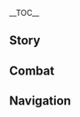{{CharacterTabs}}
{{LanguageTabs}}

__TOC__
==Story==
{{VO/Story
|character           = Ningguang
|language            = ko
|name                = 응광

|vo_01_01_title      = 첫 만남…
|vo_01_01_subtitle   = Hello
|vo_01_01_file       = VO_{language}{character} Hello.ogg
|vo_01_01_tx         = 난 칠성의 「천권」 응광이야. 나와 거래할래? 내 호위 무사가 되어줘. 그럼 난 네게 리월에서 두각을 나타낼 수 있는 기술을 가르쳐줄게
|vo_01_01_rm         = Nan chilseong-ui "Cheongwon" Eunggwang'iya. Nawa georaehallae? Nae howi musaga doeeojwo. Geureom nan nege Riworeseo dugageul natanael su inneun gisureul gareuchyeojulge
|vo_01_01_tl         = I am the Qixing's "Tianquan" Ningguang. Would you like to trade with me? Be my guard. Then I will teach you technique that will make you distinguish yourself in Liyue.

|vo_02_01_title      = 잡담・골동품
|vo_02_01_subtitle   = Chat: Antiques
|vo_02_01_file       = VO_{language}{character} Chat - Antiques.ogg
|vo_02_01_tx         = 아무리 값이 많이 나가는 골동품이라도 사람에게 주는 기쁨은 소유했을 때, 그 한순간뿐이야
|vo_02_01_rm         = Amuri gapssi mani naganeun goldongpumirado saramege juneun gippeumeun soyuhaesseul ttae, geu hansunganppuniya
|vo_02_01_tl         = Even though how expensive an antique is, the only happiness it gives to people is the moment when they owns it.

|vo_02_02_title      = 잡담・상업 전쟁
|vo_02_02_subtitle   = Chat: Trade War
|vo_02_02_file       = VO_{language}{character} Chat - Trade War.ogg
|vo_02_02_tx         = 상업 전쟁에서 완벽한 사냥꾼은 흔적을 남기지 않아
|vo_02_02_rm         = Sang'eop jeonjaeng'eseo wanbyeokhan sanyangkkuneun heunjeogeul namgiji ana
|vo_02_02_tl         = In a commerce war, a perfect hunter does not leave a trace.

|vo_02_03_title      = 잡담・투자
|vo_02_03_subtitle   = Chat: Investments
|vo_02_03_file       = VO_{language}{character} Chat - Investments.ogg
|vo_02_03_tx         = 새로운 투자를 찾지. 어쨌든 모라는 많을수록 좋으니까
|vo_02_03_rm         = Saeroun tujareul chatji. Eojjaetdeun moraneun maneulsurok joeunikka
|vo_02_03_tl         = Let's find a new investment. In any way, the more mora, the better.

|vo_03_01_title      = 비가 올 때…
|vo_03_01_subtitle   = When It Rains
|vo_03_01_file       = VO_{language}{character} When It Rains.ogg
|vo_03_01_tx         = 어? 비가 오네. 우산 좀 받쳐줘
|vo_03_01_rm         = Eo? Biga one. Usan jom batchyeojwo
|vo_03_01_tl         = Hmm? It's raining. Please hold my umbrella.

|vo_03_02_title      = 눈이 올 때…
|vo_03_02_subtitle   = When It Snows
|vo_03_02_file       = VO_{language}{character} When It Snows.ogg
|vo_03_02_tx         = 평범한 설경일 뿐이잖아. 내가 「흩날리는 눈」이 뭔지 제대로 보여주지
|vo_03_02_rm         = Pyeongbeomhan seolgyeong'il ppuniya. Naega "Huetnallineun Nun"i mwonji jedaero boyeojuji
|vo_03_02_tl         = It's just a normal snowy landscape. Let me show you what real "Fluttering Snow" is.

|vo_03_03_title      = 햇살이 좋을 때…
|vo_03_03_subtitle   = When the Sun Is Out
|vo_03_03_file       = VO_{language}{character} When the Sun Is Out.ogg
|vo_03_03_tx         = 평온하다고? 너의 눈을 믿지 마. 눈은 거짓말을 하니까
|vo_03_03_rm         = Pyeong'eonhadago? Neo-ui nuneul mitji ma. Nuneun geojitmareul hanikka
|vo_03_03_tl         = Peaceful? Do not trust your eyes. Your eyes lie.

|vo_03_04_title      = 강풍이 불 때…
|vo_03_04_subtitle   = When the Wind Is Blowing
|vo_03_04_file       = VO_{language}{character} When the Wind Is Blowing.ogg
|vo_03_04_tx         = 이렇게 바람이 거센 날은 어부들에게 재앙이지. 그리고… 흥, 아니야
|vo_03_04_rm         = Ireoke barami geossen nareun eobudeurege jaeang'iji. Geurigo... heung, aniya
|vo_03_04_tl         = A day with strong wind like this is a disaster to fishermen. And... hmph, nothing.

|vo_04_01_title      = 아침 인사…
|vo_04_01_subtitle   = Good Morning
|vo_04_01_file       = VO_{language}{character} Good Morning.ogg
|vo_04_01_tx         = 좋은 아침이야. 일은 경중을 따져서 보고하도록 해
|vo_04_01_rm         = Joeun achimiya. Ireun gyeongjung'eul ttajyeoseo bogohadorok hae
|vo_04_01_tl         = Good morning. Please report work by weighing their importance.

|vo_04_02_title      = 점심 인사…
|vo_04_02_subtitle   = Good Afternoon
|vo_04_02_file       = VO_{language}{character} Good Afternoon.ogg
|vo_04_02_tx         = 넌 「유리정」하고 「신월헌」 중에 어딜 더 많이 가지?
|vo_04_02_rm         = Neon "Yurijeong"hago "Sinwolheon" jung'e eodil deo mani gaji?
|vo_04_02_tl         = Where do you visit more often, "Liuli Pavilion" or "Xinyue Kiosk"?

|vo_04_03_title      = 저녁 인사…
|vo_04_03_subtitle   = Good Evening
|vo_04_03_file       = VO_{language}{character} Good Evening.ogg
|vo_04_03_tx         = 찻집이 꽉 찼다고? 그럼 「군옥각」에 가봐. 가격이… 감당 된다면
|vo_04_03_rm         = Chatjibi kkawk chatdago? Geureom "Gunokgak"e gabwa. Gagyeogi... gamdang doendamyeon
|vo_04_03_tl         = The teahouse is full? Then visit the "Jade Chamber". If you can bear... the price.

|vo_04_04_title      = 굿나잇…
|vo_04_04_subtitle   = Good Night
|vo_04_04_file       = VO_{language}{character} Good Night.ogg
|vo_04_04_tx         = 응, 가서 쉬어. 중요한 일이 생기면 사람을 보내 알릴게
|vo_04_04_rm         = Eung, gaseo swieo. Jung'yohan iri saenggimyeon sarameul bonae allilge
|vo_04_04_tl         = Mhm, go and rest. If there is something important, I'll send a person to notify you.

|vo_05_01_title      = 응광 자신에 대해・관점
|vo_05_01_subtitle   = About {character}: Worldview
|vo_05_01_file       = VO_{language}{character} About {character} - Worldview.ogg
|vo_05_01_tx         = 가격협상이나 상업 경쟁에서 기세나 조건은 다음이야. 이기고 싶다면 먼저 상대의 히든카드를 파악해야 돼
|vo_05_01_rm         = Gagyeokhyeopsang'ina sang'eop gyeongjaeng'eseo gisena jogeoneun daeumiya. Igigo sipdamyeon meonjeo sangdae-ui hideunkadeureul paakhaeya dwae
|vo_05_01_tl         = Whether it's a price negotiation or it's a commerce competition, force or conditions are not primary. If you want to win, you first have to find out your opponent's hidden card.

|vo_05_02_title      = 응광 자신에 대해・인상
|vo_05_02_subtitle   = About {character}: Impression
|vo_05_02_file       = VO_{language}{character} About {character} - Impression.ogg
|vo_05_02_tx         = 내 인상이 달라진 것 같다고? 그땐 네 힘이 필요했으니 당연히 너한테 친절하게 보이려고 했지. 하지만 이제는 널 내 중요한 「계약」 파트너라고 생각하니 더 이상 가식 떨 필요가 없지
|vo_05_02_rm         = Nae insang'i dallajin geot gatdago Geuttaen ne himi piryohaesseuni dang'yeonhi neohante chinjeolhage boiryeogo haetji. Hajiman ijeneun neol nae jung'yohan "Gyeyak" pateuneorago saenggakhani deo isang gasik tteol piryoga eopjji
|vo_05_02_tl         = You think my impression changed? Back then, I needed your power, so I definitely tried to look nice to you. But now I think you are my important "Contract" partner, so no need to act fake anymore.

|vo_06_01_title      = 우리에 대해・소문
|vo_06_01_subtitle   = About Us: Rumors
|vo_06_01_file       = VO_{language}{character} About Us - Rumors.ogg
|vo_06_01_tx         = 요새 나에 대한 소문을 많이 들었나 보네. 내가 대체 어떤 사람인지 궁금해? 네 두 눈으로 직접 판단해…. 너의 생각도 소문의 일부가 되겠지
|vo_06_01_rm         = Yosae na'e daehan somuneul mani deureotna bone. Naega daeche eotteon saraminji gunggeumhae? Ne du nuneuro jikjeop pandanhae... Neo-ui saenggageuro somun-ui ilbuga doegetji
|vo_06_01_tl         = These days, you seem to have listened to many rumors about me. Are you really curious about who I really am? Judge with your own eyes... Your thoughts will be a part of the rumors as well.

|vo_06_02_title      = 우리에 대해・관찰
|vo_06_02_subtitle   = About Us: Observing
|vo_06_02_file       = VO_{language}{character} About Us - Observing.ogg
|vo_06_02_tx         = 내 밑에 오래 있었으니 「관찰」을 할 수 있겠어? 그럼 날 「관찰」해봐. 내 심복이 될 때까지
|vo_06_02_rm         = Nae mite orae isseosseuni "Gwanchal"eul hal su itgesseo? Geureom nal "Gwanchal" haebwa. Nae simbogi doel ttaekkaji
|vo_06_02_tl         = Since you have been under me for a long time, can you "Observe"? Then "Observe" me. Until you become my right-hand man.

|vo_06_03_title      = 우리에 대해・군옥각
|vo_06_03_subtitle   = About Us: Jade Chamber
|vo_06_03_file       = VO_{language}{character} About Us - Jade Chamber.ogg
|vo_06_03_tx         = 앞으로 와서 내 옆에 서. 「군옥각」 봤지? 처음엔 조그만 방 크기였지만 지금은 리월 상공을 찌르고 있어. 군옥각의 규모가 칠국을 뒤덮는 날에도 이렇게 내 옆에 있자
|vo_06_03_rm         = Apeuro waseo nae yeope seo. "Gunokgak" bwatji? Cheoeumen jogeuman bang keugiyeotjiman jigeumeun Riwol sanggong'eul jjireugo isseo. Gunokgak-ui gyumoga chilgugeul dwideopneun naredo ireoke nae yeope itja
|vo_06_03_tl         = Come forward and stand beside me. You saw the "Jade Chamber", right? It was just the size of a room at first, but now it penetrates the sky of Liyue. Be beside me even when the day of the Jade Chamber covering all seven nations come.

|vo_07_01_title      = 「신의 눈」에 대해…
|vo_07_01_subtitle   = About the Vision
|vo_07_01_file       = VO_{language}{character} About the Vision.ogg
|vo_07_01_tx         = 모라로 해결할 수 있는 일에 「신의 눈」을 쓸 필요 없지. 모라로 해결할 수 없는 일은… 여태까지 단 한 번뿐이었어
|vo_07_01_rm         = Moraro haegyeolhal su inneun ire "Sin-ui Nun"eul sseul piryo eopjji. Moraro haegyeolhal su eopneun ireun... yeotaekkaji dan han boenppunieosseo
|vo_07_01_tl         = You needn't use a "Vision" when you can solve it with mora. There has been only once... when something happened that I could not solve with mora.

|vo_07_02_title      = 하고 싶은 이야기・딜러
|vo_07_02_subtitle   = Something to Share: Banker
|vo_07_02_file       = VO_{language}{character} Something to Share - Banker.ogg
|vo_07_02_tx         = 노름꾼은 언제나 다음 주사위에 희망을 걸지…하지만 돈을 따는 사람은 판에 끼지 않는 설계자일 뿐이야
|vo_07_02_rm         = Noreumkkuneun eonjena daeum jusawie huimang'eul geolji... hajiman doneul ttaneun sarameun pane kkiji anneun seolgyejail ppuniya
|vo_07_02_tl         = A gambler always has hope on the next dice... but those who earn money is the planner who does not participate in the game.

|vo_07_03_title      = 하고 싶은 이야기・목표
|vo_07_03_subtitle   = Something to Share: Goal
|vo_07_03_file       = VO_{language}{character} Something to Share - Goal.ogg
|vo_07_03_tx         = 제군의 부재는 리월에게든 칠성에게든 큰 시험이지. 나도 요즘처럼 이렇게 잠을 이루지 못하는 건 아주 오랜만이야.<br />하지만 난 내 목표를 포기하지 않아. 언젠가 7개국을 군옥각의 그림자로 뒤덮을 테니까
|vo_07_03_rm         = Jegun-ui bujaeneun Riworegedeun chilseong'egedeun keun siheomiji. Nado yojeumcheoreom ireoke jameul iruji mothaneun geon aju oraenmaniya.<br />Hajiman na nae mokpyoreul pogihaji ana. Eonjenga chilgaegugeul gunokgak-ui geurimjaro dwideopeul tenikka
|vo_07_03_tl         = The absence of Rex Lapis is a big test to Liyue, and the Qixing. It's been a long while since I couldn't sleep like these days.<br />But I do not give up my goal. I will cover the seven nations with the shadow of the Jade Chamber.

|vo_07_04_title      = 흥미있는 일…
|vo_07_04_subtitle   = Interesting Things
|vo_07_04_file       = VO_{language}{character} Interesting Things.ogg
|vo_07_04_tx         = 리월의 고대 문학 중에 「유리백합」을 찬미하는 작품은 많아. 하지만 요새 거의 멸종이라 「옥경대」에만 좀 남아있지. 명성이 자자하지만 얻기 힘드니 가격이 엄청나
|vo_07_04_rm         = Riwol-ui godae munhak jung'e "Yuribaekhap"eul chanmihaneun jakpumeun mana. Hajiman yosae geoui myeoljong'ira "Okgyeongdae"eman jom namaitji. Myeongseong'i jajahajiman eotgi himdeuni gagyeogi eomcheongna
|vo_07_04_tl         = There are many works in Liyue's ancient literature that praise "Glaze Lilies", but they're almost extinct these days that there are only a few in "Yujing Terrace". They're famous, but also hard to earn, so they're very expensive.

|vo_08_01_title      = 북두에 대해・벌금
|vo_08_01_subtitle   = About [[Beidou]]: Fines
|vo_08_01_file       = VO_{language}{character} About Beidou - Fines.ogg
|vo_08_01_tx         = 그… 함장. 사람들에게 존경을 받긴 하지만 늘 앞장서서 규칙을 무시하잖아. 그녀가 낸 벌금으로 새로운 원양선을 살 정도야
|vo_08_01_rm         = Geu... hamjang. Saramdeurege jongyeong'eul batgin hajiman neul apjangseoseo gyuchigeul musihajana. Geunyeoga naen beolgeumeuro saeroun wonyangseoneul sal jeongdoya
|vo_08_01_tl         = That... captain. She is respected by people, but she also always takes the initiative in ignoring the rules. I could buy a new ocean going vessel with the fine she paid.

|vo_08_02_title      = 북두에 대해・태도
|vo_08_02_subtitle   = About Beidou: Attitude
|vo_08_02_file       = VO_{language}{character} About Beidou - Attitude.ogg
|vo_08_02_tx         = 넌 이렇게 엉망으로 교류한 경험이 없겠지. 별말을 다해도 상대는 여전히 제멋대로야. 됐다. 그 북두 선장을 최대한 안 보게 해줘
|vo_08_02_rm         = Neon ireoke eongmang'euro gyoryuhan gyeongheomi eopgetjji. Byeolmareul daehaedo sangdaeneun yeojeonhi jemeotdaeroya. Dwaetda. Geu Bukdu seonjang'eul choedaehan an boige haejwo
|vo_08_02_tl         = You mustn't have an experience of exchanging so poorly like this. Even though you say everything, the other person is still on their own. Nevermind. Please let me not see that Captain Beidou as much as possible.

|vo_08_03_title      = 종려에 대해…
|vo_08_03_subtitle   = About [[Zhongli]]
|vo_08_03_file       = VO_{language}{character} About Zhongli.ogg
|vo_08_03_tx         = 종려… 「왕생당」이 말한 그 선생, 다른 사람이 모르는 것에 정통하다지. 하지만 약점을 손에 쥐기 전에는 아무리 우수한 장기말이라도 사용할 수 없어
|vo_08_03_rm         = Jongryeo... "Wangsaengdang"i malhan geu seonsaeng, dareun sarami moreuneun geose jeongtonghadaji. Hajiman yakjeomeul sone jwigi jeoneuen amuri usuhan janggimarirado sayonghal su eopsseo
|vo_08_03_tl         = Zhongli... The mister from "Wangsheng Funeral Parlor", I heard he is good at what others don't know. But before you grab one's weakness, you cannot use a chess piece even when it is an excellent one.

|vo_08_04_title      = 행추에 대해…
|vo_08_04_subtitle   = About [[Xingqiu]]
|vo_08_04_file       = VO_{language}{character} About Xingqiu.ogg
|vo_08_04_tx         = 비운 상회의 둘째 공자, 그런 성격의 사람은 내가 거슬릴 거야. 당연한 일이지. 나도 그를 곤란하게 하지 않아. 「갈 길이 다른 사람은 함께하지 못한다」라는 말과 같은 이치야
|vo_08_04_rm         = Biun sanghoe-ui duljjae gongja, geureon seonggyeok-ui sarameun naega geoseullil geoya. Dang'yeonhan iriji. Nado geureul gonranhage haji ana. "Gal giri dareun sarameun hamkkehaji mothanda"raneun malgwa gateun ichiya
|vo_08_04_tl         = The second son of the Feiyun Commerce Guild, I would mind a person with a personality like that. It's something that's very obvious. I don't bother him, too. It's the same meaning as "People who have different paths cannot be together".

|vo_08_05_title      = 향릉에 대해…
|vo_08_05_subtitle   = About [[Xiangling]]
|vo_08_05_file       = VO_{language}{character} About Xiangling.ogg
|vo_08_05_tx         = 「만민당」의 그 여자아이… 얼굴에 날 경게한다고 써 있어. 훗, 그 아이가 요 몇 년 내가 「만민당」한 후원을 안다면… 어떤 표정을 지을까?
|vo_08_05_rm         = "Manmindang"ui geu yeojaai... Eolgure nal gyeonggyehandago sseo isseo. Hut, geu aiga yo myeot nyeon naega "Manmindang"han huwoneul andamyeon... eotteon pyojeong'eul jieulkka?
|vo_08_05_tl         = That girl from "Wanmin Restaurant"... her face tells me that she takes precaution on me. Hut, if she finds out how I supported "Wanmin Restaurant" for the last few years... what kind of expression will she make?

|vo_08_06_title      = 감우에 대해…
|vo_08_06_subtitle   = About [[Ganyu]]
|vo_08_06_file       = VO_{language}{character} About Ganyu.ogg
|vo_08_06_tx         = 아무리 감우라고 해도 지나치게 의존해선 안 돼. 리월엔 「완벽해 보이는 것에도 빈틈이 있다」는 속담이 있지. 중요한 일은 자신이 직접 처리하고 검사해야 안심이 되는 법
|vo_08_06_rm         = Amuri Gamurado haedo jinachige uijonhaeseon an dwae. Riworen "Wanbyeokhae boineun geosedo binteumi itda"neun sokdami itji. Jung'yohan ireun jasini jikjeop cheorihago geomsahaeya ansimi doeneun beop
|vo_08_06_tl         = Even though it's Ganyu, you shouldn't rely on her too much. In Liyue, there is a saying that goes "Even something that seems perfect has a loose end". Important things are assured when you handle and examine it by yourself.

|vo_08_07_title      = 요요에 대해…
|vo_08_07_subtitle   = About [[Yaoyao]]
|vo_08_07_file       = VO_{language}{character} About Yaoyao.ogg
|vo_08_07_tx         = 감우가 돌봐주고 있는 그 소녀를 말하는 건가. 하, 긴장할 것 없어, 그 일을 퍼뜨릴 생각은 없으니까. 그 함장도 가끔은 똑똑할 때가 있군. 맞다, 그 요요라는 아이, 최근에 계속 해산물만 먹던데, 감우한테 과일과 야채도 좀 먹이라고 전해주렴
|vo_08_07_rm         = Gamuga dolbwajugo inneun geu sonyeoneun malhaneun geonga. Ha, ginjanghal geot eopsseo, geu ireul peotteuril saenggageun eopsseunikka. Geu hamjangdo gakkeumeun ttokttokhal ttaega itgun. Matda, geu Yoyoraneun ai, choegeune haesanmulman meokdeonde, Gamuhante gwailgwa yachaedo jom meogirago jeonhaejuryeom
|vo_08_07_tl         = That girl Ganyu is taking care of. Ha, no need to be nervous, I have no thought of spreading that. That captain is sometimes clever, huh. Right, that kid named Yaoyao, she kept eating seafood these days, please tell Ganyu to feed her fruits and vegetables, too.

|vo_08_08_title      = 각청에 대해…
|vo_08_08_subtitle   = About [[Keqing]]
|vo_08_08_file       = VO_{language}{character} About Keqing.ogg
|vo_08_08_tx         = 「옥형성」… 최근 그녀는 많이 변했어. 리월에 필요한 건 예전의 그녀일까, 아니면 현재의 그녀일까? 아마 이를 판단하려면, 오랜 시간이 걸리겠지
|vo_08_08_rm         = "Okhyeongseong"... choegeun geunyeoneun mani byeonhaesseo. Riwore piryohan geon yejeon-ui geunyeoilkka, animyeon hyeonjae-ui geunyeoilkka? Ama ireul pandanharyeomyeon, oraen sigani geolligejji
|vo_08_08_tl         = "Yuheng"... these days, she changed a lot. Do we need the past Keqing, or the current Keqing to Liyue? To judge this, it would take a long time.

|vo_08_09_title      = 진에 대해…
|vo_08_09_subtitle   = About [[Jean]]
|vo_08_09_file       = VO_{language}{character} About Jean.ogg
|vo_08_09_tx         = 몬드성의 단장 대행은 분명 신중하고 섬세한 여성이겠지. 항상 적절한 용어를 쓰는 건 둘째치고, 그녀는 매번 편지의 끝을 조금도 비뚤어지지 않게 접거든. 사람들이 알아채지 못하는 이런 사소한 부분일수록 그 사람의 진정한 품성을 엿볼 수 있는 법이야
|vo_08_09_rm         = Mondeuseong-ui danjang daehaeng'eun bunmyeong sinjunghago seomsehan yeoseong'igejji. Hangsang jeokjeolhan yong'eoreul sseuneun geon duljjaechigo, geunyeoneun maebeon pyeonji-ui kkeucheul jogeumdo bittureojiji anke jeopgeodeun. Saramdeuri arachaeji mothaneun ireon sasohan bubunilsurok geu saram-ui jinjeonghan pumseong'eul yeotbol su inneun beobiya
|vo_08_09_tl         = Mondstadt's Acting Grandmaster must be a careful and sophisticated woman. Not only she uses the appropriate words, she never folds the end of the letter crooked. The little things that people don't notice, the more they get a glimpse of their true nature.

|vo_08_10_title      = 연비에 대해…
|vo_08_10_subtitle   = About [[Yanfei]]
|vo_08_10_file       = VO_{language}{character} About Yanfei.ogg
|vo_08_10_tx         = 연비? 흠, 어떻게 보면 정말 훌륭한 조수지. 만약 그녀가 법을 「교묘하게」 해석해서 상담자들한테 온갖 절묘한 조언을 해주지 않았다면, 나 혼자서 법의 빈틈을 찾아 메꾸며 법전을 보완하는 데 몇 달은 더 걸렸겠지
|vo_08_10_rm         = Yeonbi? Heum, eotteoke bomyeon jeongmal hullyunghan josuji. Manyak geunyeoga bobeul "Gyomyohage" haeseokhaeseo sangdamjadeulhante ongat jeolmyohan joeoneun haejuji anatdamyeon, na honjaseo beop-ui binteumeul chaja mekkumyeo beopjeoneul bowanhaneun de myeot dareun deo geollyeotgejji
|vo_08_10_tl         = Yanfei? Well, in a way, she's a really good assistant. If she hadn't "Skillfully" interpreted the law and given her counsel all kinds of exquisite advice, it would have taken me a few more months to find loopholes in the law and supplement those myself.

|vo_08_11_title      = 신학에 대해…
|vo_08_11_subtitle   = About [[Shenhe]]
|vo_08_11_file       = VO_{language}{character} About Shenhe.ogg
|vo_08_11_friendship = 4
|vo_08_11_quest      = The Crane Returns on the Wind
|vo_08_11_tx         = 신학 씨는 요즘 어때? 수고스럽겠지만 그녀를 잘 부탁해. 너희가 군옥각 재건을 도와준 건 항상 기억하고 있어, 정말 고마워. 아, 인사치레는 여기까지 하고, 좋은 차를 준비해뒀으니 시간 있을 때 놀러 와
|vo_08_11_rm         = Sinhak ssineun yojeom eottae? Sugoseureopgejjiman geunyeoreul jal butakhae. Neohuiga gunokgak jaegeoneul dowajun geon hangsang gieokhago isseo, jeongmal gomawo. A, insachireneun yeogikkaji hago, joeun chareul junbihaedwosseuni sigan isseul ttae nolleo wa
|vo_08_11_tl         = How is Miss Shenhe these days? Please take care of her. I always remember you guys helping me rebuild the Jade Chamber, thank you so much. Oh, that's it for the greeting, and I have nice tea ready, so come and see me when you have time.

|vo_08_12_title      = 운근에 대해…
|vo_08_12_subtitle   = About [[Yun Jin]]
|vo_08_12_file       = VO_{language}{character} About Yun Jin.ogg
|vo_08_12_friendship = 4
|vo_08_12_tx         = 운근은… 네가 보기에 그녀의 연극은 어때? 처음엔 난해할 수도 있지만 조금만 참고 감상해봐. 이런 고상한 예술은 계속 전승돼야 한다고 생각해서 그녀의 극단에 투자한 거거든
|vo_08_12_rm         = Ungeuneun... nega bogie geunyeo-ui yeongeugeun eottae? Cheoeumen nanhaehal sudo itjiman jogeumman chamgo gamsanghaebwa. Ireon gosanghan yesureul gyesok jeonseungdwaeya handago saenggakhaeseo geunyeo-ui geukdane tujahan geogeodeun
|vo_08_12_tl         = Yun Jin... how is her play in your point of view? It may be difficult at first, but hang in there and try watching it. I invested in her theater company because I thought this noble art should continue to be handed down.

|vo_08_13_title      = 야란에 대해…
|vo_08_13_subtitle   = About [[Yelan]]
|vo_08_13_friendship = 4
|vo_08_13_file       = VO_{language}{character} About Yelan.ogg
|vo_08_13_tx         = 재밌는 사람이야. 내가 절대적으로 신뢰하는 사람이기도 하고. 팔방미인에 재능도 아주 뛰어나지. 후후, 너도 그녀처럼 똑똑한 사람이니, 사이좋게 지내길 바라
|vo_08_13_rm         = Jaeminneun saramiya. Naega jeoldaejeogeuro sinroehaneun saramigido hago. Palbangmiine jaeneungdo aju ttwieonaji. Huhu, neodo geunyeocheoreom ttokttokhan saramini, saijoke jinaegil bara
|vo_08_13_tl         = She is a fun person. Also a person I trust with all my heart. She's all-round and talented. Huhu, you're a smart person like her, so I hope you get along well.

|vo_09_01_title      = 응광에 대해 알기・첫 번째
|vo_09_01_subtitle   = More About {character}: I
|vo_09_01_file       = VO_{language}{character} More About {character} - 01.ogg
|vo_09_01_tx         = 넌 그런 번거로운 예절 따지지 말고 편하게 해도 돼. 하지만 내 시간을 소중히 여겨줘. 설명은 간단명료하게 하도록 해
|vo_09_01_rm         = Neon geureon beongeoroun yejeol ttajiji malgo pyeonhage haedo dwae. Hajiman nae siganeul sojunghi yeogyeojwo. Seolmyeong'eun gandanmyeongryohage hadorok hae
|vo_09_01_tl         = You can take it easy without worrying about such cumbersome manners. But please cherish my time. Make your explanations simple and clear.

|vo_09_02_title      = 응광에 대해 알기・두 번째
|vo_09_02_subtitle   = More About {character}: II
|vo_09_02_file       = VO_{language}{character} More About {character} - 02.ogg
|vo_09_02_tx         = 아이들은 천진하고 순수해. 그래서 그들이 제공하는 정보도 가장 값지지. 그럼 넌 어떻지? 네가 제공하는 것들은 어떤 것들일까
|vo_09_02_rm         = Aideureun cheonjinhago sunsuhae. Geuraeseo geudeuri jegonghaneun jeongbodo gajang gapjiji. Geureom neon eotteotji? Nega jegonghaneun geotdeureun eotteon geotdeurilkka
|vo_09_02_tl         = Children are innocent and pure. So the information they provide is the most valuable. Then what about you? What kind of things do you offer?

|vo_09_03_title      = 응광에 대해 알기・세 번째
|vo_09_03_subtitle   = More About {character}: III
|vo_09_03_file       = VO_{language}{character} More About {character} - 03.ogg
|vo_09_03_tx         = 요새 고민이 하나 있어. 네가 한동안 리월항에 남는다면… 앞으로 이 도시를 주무를 수 있게 될지도 모르겠군…. 훗, 가정일 뿐이야. 이 투자가 가치 있을지는 좀 더 생각해봐야겠어
|vo_09_03_rm         = Yosae gomini hana isseo. Nega handong'an Riwolhang'e namneundamyeon... apeuro i dosireul jumureul su itge doeljido moreugetgun... Hut, gajeong'il ppuniya. I tujaga gachi isseuljineun jom deo saenggakhaebwayagesseo
|vo_09_03_tl         = I have a concern these days. If you stay in Liyue Harbor for a while... you might be able to have this city under your control from now... Hut, it's just an assumption. I should think about it more as to whether this investment will be valuable.

|vo_09_04_title      = 응광에 대해 알기・네 번째
|vo_09_04_subtitle   = More About {character}: IV
|vo_09_04_file       = VO_{language}{character} More About {character} - 04.ogg
|vo_09_04_tx         = 내 방법을 따라 모라로 편리를 도모해도 돼. 그러나 모라로 유지되는 관계는 일시적이라는 것을 기억해. 훗, 그래서 난 널 모라로 떠보지 않아
|vo_09_04_rm         = Nae bangbeobeul ttara moraro pyeonrireul domohaedo dwae. Geureona moraro yujidoeneun gwangyeneun ilsijeogiraneun geoseul gieokhae. Hut, geuraeseo nan neol moraro tteoboji ana
|vo_09_04_tl         = You can follow my method to plan convenience with mora. But remember that the relationship maintained by mora is temporary. Hut, that's why I don't fathom your mind with mora.

|vo_09_05_title      = 응광에 대해 알기・다섯 번째
|vo_09_05_subtitle   = More About {character}: V
|vo_09_05_file       = VO_{language}{character} More About {character} - 05.ogg
|vo_09_05_tx         = 꽤 훌륭한 투자였어. 수익은 별로였지만 너와 함께 보낸 시간은 근사한 보답이었어. 후훗, 이번에도 내가 이긴 것 같군&mdash;&mdash;내가 제대로 된 사람에게 걸었어
|vo_09_05_rm         = Kkwae hullyunghan tujayeosseo. Suigeun byeolloyeotjiman neowa hamkke bonaen siganeun geunsahan bodabieosseo. Huhut, ibeonedo naega igin geot gatgun&mdash;naega jedaero doen saramege georeosseo
|vo_09_05_tl         = It was quite an excellent investment. The income wasn't that good, but the time I spent with you was a nice reward. Haha, it seems like I won this time&mdash;I bet on the right person.

|vo_10_01_title      = 응광의 취미…
|vo_10_01_subtitle   = {character}'s Hobbies
|vo_10_01_file       = VO_{language}{character} Hobbies.ogg
|vo_10_01_tx         = 「리월천년」이란 게임을 해보고 싶어? 나도 네가 게임을 잘하나 보고 싶었는데, 잘됐네
|vo_10_01_rm         = "Riwolcheonnyeon"iran geimeul haebogo sipeo? Nado nega geimeul jalhana bogo sipeonneunde, jaldwaenne
|vo_10_01_tl         = Do you want to play a game called "Liyue's Thousand Years"? I wanted to see if you were good at games, what a coincidence.

|vo_10_02_title      = 응광의 고민…
|vo_10_02_subtitle   = {character}'s Troubles
|vo_10_02_file       = VO_{language}{character} Troubles.ogg
|vo_10_02_tx         = 고민…어? 「리월 칠성」의 고민을 알려주면…네가 감당할 수 있겠어? 그리고 혹시라도 그걸 발설한다면…
|vo_10_02_rm         = Gomin... eo? "Riwol Chilseong"ui gomineul allyeojumyeon... nega gamdanghal su itgesseo? Geurigo hoksirado geugeul balseolhandamyeon...
|vo_10_02_tl         = Troubles... huh? If I tell you the troubles of a "Liyue Qixing"... could you handle it? And what if you tell it to someone...

|vo_10_03_title      = 좋아하는 음식…
|vo_10_03_subtitle   = Favorite Food
|vo_10_03_file       = VO_{language}{character} Favorite Food.ogg
|vo_10_03_tx         = 묵은닭과 돼지 뼈를 오래 고아 만든 탕을 속이 부드럽고 신선한 배추에 뿌려. 난 음식에 까다롭지 않아. 평소에 이런 것만 먹어도 충분해
|vo_10_03_rm         = Mugeundakgwa dwaeji ppyeoreul orae goa mandeun tang'eul sogi budeureopgo sinseonhan baechue ppuryeo. Nan eumsige kkadaropji ana. Pyeongso'e ireon geotman meogeodo chungbunhae
|vo_10_03_tl         = Sprinkle the soup made with old chicken and pork bones simmered for a long time on soft, fresh cabbage. I'm not picky about food. It's enough to eat this in normal days.

|vo_10_04_title      = 싫어하는 음식…
|vo_10_04_subtitle   = Least Favorite Food
|vo_10_04_file       = VO_{language}{character} Least Favorite Food.ogg
|vo_10_04_tx         = 어떤 사람은 연회마다 「골든크랩」 같이 부를 과시하는 음식을 주문하지만 난 아무래도 이해가 안돼. 그런 요리로 날 연회에 초청하려면 차라리 모라로 줘
|vo_10_04_rm         = Eotteon sarameun yeonhoemada "Goldeunkeuraep" gachi bureul gwasihaneun eumsigeul jumunhajiman nan amuraedo ihaega andwae. Geureon yoriro nal yeonhoe'e chocheongharyeomyeon charari moraro jwo
|vo_10_04_tl         = Some people order food that shows off their wealth like "Golden Crab" in every banquet, but I cannot understand. To invite me on a banquet with those kinds of food, just give it to me as mora instead.

<!-- Receiving a Gift -->
|vo_11_01_title      = 선물 획득・첫 번째
|vo_11_01_subtitle   = Receiving a Gift: I
|vo_11_01_file       = VO_{language}{character} Receiving a Gift - 01.ogg
|vo_11_01_tx         = 훌륭해, 넌 항상 내 예상을 뒤엎는군
|vo_11_01_rm         = Hullyunghae, neon hangsang nae yesang'eul dwieopneungun
|vo_11_01_tl         = Excellent, you always overturn my expectations.

|vo_11_02_title      = 선물 획득・두 번째
|vo_11_02_subtitle   = Receiving a Gift: II
|vo_11_02_file       = VO_{language}{character} Receiving a Gift - 02.ogg
|vo_11_02_tx         = 핵심을 파악하지 못한다면 다 무용지물이 되는 수 있어… 무슨 말인지 알겠니?
|vo_11_02_rm         = Haeksimeul paakhaji mothandamyeon da muyongjimuri doeneun su isseo... museun marinji algetni?
|vo_11_02_tl         = If you cannot realize the core, everything can turn useless... do you understand?

|vo_11_03_title      = 선물 획득・세 번째
|vo_11_03_subtitle   = Receiving a Gift: III
|vo_11_03_file       = VO_{language}{character} Receiving a Gift - 03.ogg
|vo_11_03_tx         = 마음만 받을게
|vo_11_03_rm         = Maeumman badeulge
|vo_11_03_tl         = No, thanks.

|vo_12_01_title      = 생일… (아이테르)
|vo_12_01_subtitle   = Birthday (Aether)
|vo_12_01_file       = VO_{language}{character} Birthday - Aether.ogg
|vo_12_01_tx         = 이건 고급 예상꽃으로 만든 비단이야. 이건 네 거고, 이건… 여동생을 찾고 나면 그 아이가 좋아하는 옷을 지어줘. 생일 축하해
|vo_12_01_rm         = Igeon gogeup yesangkkocheuro mandeun bidaniya. Igeon ne geogo, igeon... yeodongsaeng'eul chatgo namyeon geu aiga joahaneun oseul jieojwo. Saeng'il chukhahae
|vo_12_01_tl         = This is silk made of luxurious silk flower. This is for you, and this... if you find your little sister, make her a cloth that she likes. Happy birthday.

|vo_12_02_title      = 생일… (루미네)
|vo_12_02_subtitle   = Birthday (Lumine)
|vo_12_02_file       = VO_{language}{character} Birthday - Lumine.ogg
|vo_12_02_tx         = 이건 고급 예상꽃으로 만든 비단이야. 가져가서 마음에 드는 옷을 지어. 생일 즐겁게 보내고
|vo_12_02_rm         = Igeon gogeup yesangkkocheuro mandeun bidaniya. Gajyeogaseo maeume deneun oseul jieo. Saeng'il jeulgeopge bonaego
|vo_12_02_tl         = This is silk made of luxurious silk flower. Take it and make a cloth that you like. Have a great birthday.

|vo_13_01_title      = 돌파의 느낌・기
|vo_13_01_subtitle   = Feelings About Ascension: Intro
|vo_13_01_file       = VO_{language}{character} Feelings About Ascension -  01.ogg
|vo_13_01_tx         = 「무력」은 품위가 없어. 하책 중의 하책이지
|vo_13_01_rm         = <!--"Bukdu"neun pumwiga eopsseo. Hachaek jung-ui hachaekman naenotji-->
|vo_13_01_tl         = "Beidou" does not have dignity. Only suggests the worst of the worst policies.

|vo_13_02_title      = 돌파의 느낌・승
|vo_13_02_subtitle   = Feelings About Ascension: Building Up
|vo_13_02_file       = VO_{language}{character} Feelings About Ascension -  02.ogg
|vo_13_02_tx         = 시간과 모라를 「힘」으로 등가교환한다? 훗, 재미있군. 그 가치를 인정해
|vo_13_02_rm         = Sigangwa morareul "Him"euro deunggagyohwanhanda? Hut, jaemiitgun. Geu gachireul injeonghae
|vo_13_02_tl         = Exchanging time and mora with "Strength"? Hut, that's fun. I acknowledge the value.

|vo_13_03_title      = 돌파의 느낌・전
|vo_13_03_subtitle   = Feelings About Ascension: Climax
|vo_13_03_file       = VO_{language}{character} Feelings About Ascension -  03.ogg
|vo_13_03_tx         = 넌 무슨 마음을 품고 밀고 나가는 거야? 쉿… 말하지 마. 시간을 가지고 널 파악하겠어
|vo_13_03_rm         = Neon museun maeumeul pumgo milgo naganeun geoya? Swit... malhaji ma. Siganeul gajigo neol paakhagesseo
|vo_13_03_tl         = What kind of thought you have in your mind? Shh... don't say it. I'll take time to identify you.

|vo_13_04_title      = 돌파의 느낌・결
|vo_13_04_subtitle   = Feelings About Ascension: Conclusion
|vo_13_04_file       = VO_{language}{character} Feelings About Ascension -  04.ogg
|vo_13_04_tx         = 난 경솔하게 남을 인정하지 않지만 지금 보니 칭찬하지 않고는 못 배기겠어. 후후, 아주 잘했어. 나한테 너 같은 부하가 더 있다면…. 아니, 너 하나로 충분할지도 몰라
|vo_13_04_rm         = Nan gyeongsolhage nameul injeonghaji anchiman jigeum boni chingchanhaji ankoneun mot baegigesseo. Huhu, aju jalhaesseo. Nahante neo gateun buhaga deo itdamyeon... Ani, neo hanaro chungbunhaljido molla
|vo_13_04_tl         = I don't rashly acknowledge others, but now that I see it, I can't help but praise you. Huhu, you did a great job. If I had more people like you.... No, you might be enough.
}}

==Combat==
{{Combat VO
|character           = Ningguang
|language            = ko

|skill_1_tx          = 보잘것없는 재주로군
|skill_1_tl          = What a trivial talent.
|skill_1_rm          = Bojalgeoteomneun jaejurogun
|skill_2_tx          = 괜히 시간 낭비하지 마
|skill_2_tl          = Don't waste your time.
|skill_2_rm          = Gwaenhi sigan nangbihaji ma
|skill_3_tx          = 흥, 포기해
|skill_3_tl          = Hmph, give up.
|skill_3_rm          = Heung, pogihae

|burst_1_tx          = 네 목숨은 내가 거두지
|burst_1_tl          = I shall draw your last breath.
|burst_1_rm          = Ne moksumeun naega geoduji
|burst_2_tx          = 복종하라
|burst_2_tl          = Submit.
|burst_2_rm          = Bokjonghara
|burst_3_tx          = 훗, 잘가~
|burst_3_tl          = Hut, goodbye~
|burst_3_rm          = Hut, jalga~

|sprint-s_1_file     = Sprint Start 01,Sprint Start 02,Sprint Start 03

|glider_1_file       = Deploying Wind Glider 01,Deploying Wind Glider 02,Deploying Wind Glider 03

|chest_1_tx          = 눈썰미가 좋네
|chest_1_tl          = You have good judgement.
|chest_1_rm          = Nunsseolmiga jonne
|chest_2_tx          = 작은 수확도 알뜰하게 모아야지
|chest_2_tl          = Small harvest shall besaved frugally.
|chest_2_rm          = Jageun suhwakdo altteulhage moayaji
|chest_3_tx          = 재물은 많을수록 좋은 법이야
|chest_3_tl          = The more wealth, the better.
|chest_3_rm          = Jaemureun maneulsurok joeun beobiya

|low-hp_1_tx         = 감히 날 다치게 하다니
|low-hp_1_tl         = You dare hurt me.
|low-hp_1_rm         = Gamhi nal dachige hadani
|low-hp_2_tx         = 잊지 않겠다
|low-hp_2_tl         = I won't forget.
|low-hp_2_rm         = Itji anketta
|low-hp_3_tx         = 흥
|low-hp_3_tl         = Hmph.
|low-hp_3_rm         = Heung

|ally-low-hp_1_tx    = 지금 상황으로 네게는 승산이 없어
|ally-low-hp_1_tl    = With this situation, you cannot win.
|ally-low-hp_1_rm    = Jigeum sanghwang'euro negeneun seungsani eopsseo
|ally-low-hp_2_tx    = 이렇게 된 이상 내가 도와주지
|ally-low-hp_2_tl    = Now that this is the case, I'll help you.
|ally-low-hp_2_rm    = Ireoke doen isang naega dowajuji

|fallen_1_tx         = 세상 사람들은 모두 장기판의 말일뿐이야…
|fallen_1_tl         = Everyone in this world is only a chess piece...
|fallen_1_rm         = Sesang saramdeureun modu janggipan-ui marilppuniya...
|fallen_2_tx         = 승부는 결정됐어…. 이렇게 끝나는 건가
|fallen_2_tl         = The match has been decided... Is this how this ends.
|fallen_2_rm         = Seungbuneun gyeoljeongdwaesseo... Ireoke kkeutnaneun geonga
|fallen_3_tx         = 이게 바로 「천권」의 종언인가?…
|fallen_3_tl         = Is this the end of "Tianquan"?
|fallen_3_rm         = Ige baro "Cheongwon"ui jong'eoninga?...

|hit-l_1_file        = Light Hit Taken 02
|hit-l_1_tx          = 무례하군
|hit-l_1_tl          = How rude.
|hit-l_1_rm          = Muryehagun
|hit-l_2_file        = Light Hit Taken 01,Light Hit Taken 03,Light Hit Taken 04,Light Hit Taken 05,Light Hit Taken 06

|hit-h_1_tx          = 두고 보자
|hit-h_1_tl          = Just you wait.
|hit-h_1_rm          = Dugo boja
|hit-h_2_tx          = 피에는 피로 갚아야지
|hit-h_2_tl          = Pay for your blood.
|hit-h_2_rm          = Pieneun piro gapayaji
|hit-h_3_file        = Heavy Hit Taken 03,Heavy Hit Taken 04,Heavy Hit Taken 05,Heavy Hit Taken 06

|join_1_tx           = 알겠다
|join_1_tl           = Alright.
|join_1_rm           = Algetta
|join_2_tx           = 서둘러라
|join_2_tl           = Hurry.
|join_2_rm           = Seodulleora
|join_3_tx           = 날 실망시키지 마
|join_3_tl           = Don't disappoint me.
|join_3_rm           = Nal silmangsikiji ma

|atk-l_1_file        = Light Attack 01,Light Attack 02,Light Attack 03,Light Attack 04,Light Attack 05,Light Attack 06,Light Attack 07

|atk-m_1_file        = Mid Attack 01,Mid Attack 02,Mid Attack 03

|atk-h_1_file        = Heavy Attack 01,Heavy Attack 02,Heavy Attack 03

|climb_1_file        = Climbing 01,Climbing 02,Climbing 03,Climbing 04,Climbing 05

|jump_1_file         = Jumping 01,Jumping 02,Jumping 03,Jumping 04,Jumping 05

<!--
Copy paste the following line in any section that does not have any voice files, change the X for the section's title:
'''Ningguang does not feature any X Voice-Overs'''
-->
}}

==Navigation==
{{Character Navbox|type=playable|link type=vo-ko}}